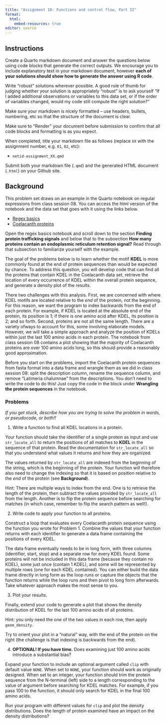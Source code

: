 ```yaml
---
title: "Assignment 10: Functions and control flow, Part II"
format: 
  html:
    embed-resources: true
editor: source
---
```


## Instructions

Create a Quarto markdown document and answer the questions below using code blocks that generate the correct outputs. We encourage you to include explanatory text in your markdown document, however **each of your solutions should show how to generate the answer using R code**.

Write "robust" solutions wherever possible. A good rule of thumb for judging whether your solution is appropriately "robust" is to ask yourself "If I added additional observations or variables to this data set, or if the order of variables changed, would my code still compute the right solution?"

Make sure your markdown is nicely formatted -- use headers, bullets, numbering, etc so that the structure of the document is clear.

Make sure to "Render" your document before submission to confirm that all code blocks and formatting is as you expect.

When completed, title your markdown file as follows (replace `XX` with the assignment number, e.g. `01`, `02`, etc):

-   `netid-assignment_XX.qmd`

Submit both your markdown file (`.qmd`) and the generated HTML document (`.html`) on your Github site.


## Background 

This problem set draws on an example in the Quarto notebook on regular expressions from class session 08. You can access the html version of the notebook and the data set that goes with it using the links below.  

* [Regex basics](https://bio724d.github.io/Bio724D_2024_2025/regex_complete.html)
* [Coelacanth proteins](https://github.com/Bio724D/Bio724D_2024_2025/raw/refs/heads/main/data/LatCha_protein.fasta)

Open the regex basics notebook and scroll down to the section **Finding protein trafficking signals** and below that to the subsection **How many proteins contain an endoplasmic reticulum retention signal?** Read through that subsection to familiarize yourself with the example. 

The goal of the problems below is to learn whether the motif **KDEL** is more commonly found at the end of protein sequences than would be expected by chance. To address this question, you will develop code that can find all the proteins that contain KDEL in the Coelacanth data set, retrieve the location of every occurrence of KDEL within the overall protein sequence, and generate a density plot of the results.

There two challenges with this analysis. First, we are concerned with where KDEL motifs are located relative to the *end* of the protein, not the beginning. For this reason, we want the program to index backwards from the end of each protein. For example, if KDEL is located at the absolute end of the protein, its position is 1; if there is one amino acid after KDEL, its position is 2; and so forth. Second, proteins are not all the same length. There are a variety ofways to account for this, some involving elaborate models. However, we will take a simple approach and analyze the position of KDELs within just the last 100 amino acids in each protein. The notebook from class session 08 contains a plot showing that the majority of Coelacanth proteins are over 100 amino acids long, so this should provide a reasonably good approximation. 

Before you start on the problems, import the Coelacanth protein sequences from fasta format into a data frame and wrangle them as we did in class session 08: split the description column, rename the sequence column, and remove "Latimeria chalumnae" from the descriptions. You don't need to write the code to do this! Just copy the code in the block under **Wrangling the protein sequences** in the notebook.  


### Problems

*If you get stuck, describe how you are trying to solve the problem in words, or pseudocode, or both!!*

1. Write a function to find all KDEL locations in a protein.

Your function should take the identifier of a single protein as input and use `str_locate_all` to return the positions of all matches to **KDEL** in the sequence of that protein. Read the documentation for `str_locate_all` so that you understand what values it returns and how they are organized. 

The values returned by `str_locate_all` are indexed from the beginning of the string, which is the beginning of the protein. Your function will therefore also need to change the indexing so that it is based on position relative to the *end* of the protein (see **Background**).  

Hint: There are multiple ways to index from the end. One is to retrieve the length of the protein, then subtract the values provided by `str_locate_all` from the length. Another is to flip the protein sequence before searching for matches (in which case, remember to flip the search pattern as well!). 

2. Write code to apply your function to all proteins.

Construct a loop that evaluates every Coelacanth protein sequence using the function you wrote for Problem 1. Combine the values that your function returns with each identifier to generate a data frame containing the positions of every KDEL. 

The data frame eventually needs to be in long form, with three columns (identifier, start, stop) and a separate row for every KDEL found. Some proteins will not be included in this data frame (because they contain no KDEL), some just once (contain 1 KDEL), and some will be represented by multiple rows (one for each KDEL contained). You can either build the data frame directly in long form as the loop runs or capture the objects that the function returns while the loop runs and then pivot to long form afterwards. Take whatever approach makes the most sense to you.

3. Plot your results.

Finally, extend your code to generate a plot that shows the density distribution of KDEL for the last 100 amino acids of all proteins. 

Hint: you only need the one of the two values in each row, then apply `geom_density`.

Try to orient your plot in a "natural" way, with the end of the protein on the right (the challenge is that indexing is backwards from the end).

4. **OPTIONAL! If you have time.** Does examining just 100 amino acids introduce a substantial bias? 

Expand your function to include an optional argument called `clip` with default value `NONE`. When set to `NONE`, your function should work as originally designed. When set to an integer, your function should trim the protein sequence from the N-terminal (left) side to a length corresponding to the value of argument before searching for KDEL matches. For example, if you pass 100 to the function, it should only search for KDEL in the final 100 amino acids. 

Run your program with different values for `clip` and plot the density distributions. Does the length of protein examined have an impact on the density distributions? 


